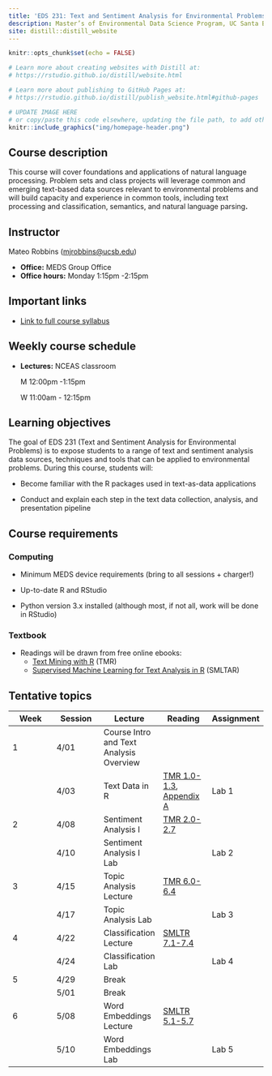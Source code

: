 ```yaml
---
title: 'EDS 231: Text and Sentiment Analysis for Environmental Problems'
description: Master’s of Environmental Data Science Program, UC Santa Barbara
site: distill::distill_website
---
```


```r
knitr::opts_chunk$set(echo = FALSE)

# Learn more about creating websites with Distill at:
# https://rstudio.github.io/distill/website.html

# Learn more about publishing to GitHub Pages at:
# https://rstudio.github.io/distill/publish_website.html#github-pages

```

```r

# UPDATE IMAGE HERE
# or copy/paste this code elsewhere, updating the file path, to add other images to your site!
knitr::include_graphics("img/homepage-header.png")
```

## Course description

This course will cover foundations and applications of natural language processing. Problem sets and class projects will leverage common and emerging text-based data sources relevant to environmental problems and will build capacity and experience in common tools, including text processing and classification, semantics, and natural language parsing**.**

## Instructor

Mateo Robbins ([mjrobbins\@ucsb.edu](mailto:mjrobbins@ucsb.edu){.email})

-   **Office:** MEDS Group Office
-   **Office hours:** Monday 1:15pm -2:15pm

## Important links

-   [Link to full course syllabus](https://docs.google.com/document/d/1BxkLEt02rBUl-HcfM7J0rfu0XpnPBOInKAsGBIz2fqc/edit?usp=sharing)

## Weekly course schedule

-   **Lectures:** NCEAS classroom

    M 12:00pm -1:15pm  

    W 11:00am - 12:15pm

## Learning objectives

The goal of EDS 231 (Text and Sentiment Analysis for Environmental Problems) is to expose students to a range of text and sentiment analysis data sources, techniques and tools that can be applied to environmental problems. During this course, students will:

-   Become familiar with the R packages used in text-as-data applications

-   Conduct and explain each step in the text data collection, analysis, and presentation pipeline

## Course requirements

### Computing

-   Minimum MEDS device requirements (bring to all sessions + charger!)

-   Up-to-date R and RStudio

-   Python version 3.x installed (although most, if not all, work will be done in RStudio)

### Textbook

-   Readings will be drawn from free online ebooks:
    -   [Text Mining with R](https://www.tidytextmining.com/) (TMR)
    -   [Supervised Machine Learning for Text Analysis in R](https://smltar.com/) (SMLTAR)

## Tentative topics

| Week | Session | Lecture                                 | Reading                                                                                                          | Assignment |
|---------------|---------------|---------------|---------------|---------------|
| 1    | 4/01    | Course Intro and Text Analysis Overview |                                                                                                                  |            |
|      | 4/03    | Text Data in R                          | [TMR 1.0-1.3](https://www.tidytextmining.com/tidytext.html), [Appendix A](https://smltar.com/regexp.html#regexp) | Lab 1      |
| 2    | 4/08    | Sentiment Analysis I                    | [TMR 2.0-2.7](https://www.tidytextmining.com/sentiment.html)                                                     |            |
|      | 4/10    | Sentiment Analysis I Lab                |                                                                                                                  | Lab 2      |
| 3    | 4/15    | Topic Analysis Lecture                  | [TMR 6.0-6.4](https://www.tidytextmining.com/topicmodeling.html)                                                 |            |
|      | 4/17    | Topic Analysis Lab                      |                                                                                                                  | Lab 3      |
| 4    | 4/22    | Classification Lecture                  | [SMLTR 7.1-7.4](https://smltar.com/mlclassification.html#classfirstattemptlookatdata)                            |            |
|      | 4/24    | Classification Lab                      |                                                                                                                  | Lab 4      |
| 5    | 4/29    | Break                                   |                                                                                                                  |            |
|      | 5/01    | Break                                   |                                                                                                                  |            |
| 6    | 5/08    | Word Embeddings Lecture                 | [SMLTR 5.1-5.7](https://smltar.com/embeddings.html#glove)                                                        |            |
|      | 5/10    | Word Embeddings Lab                     |                                                                                                                  | Lab 5      |
